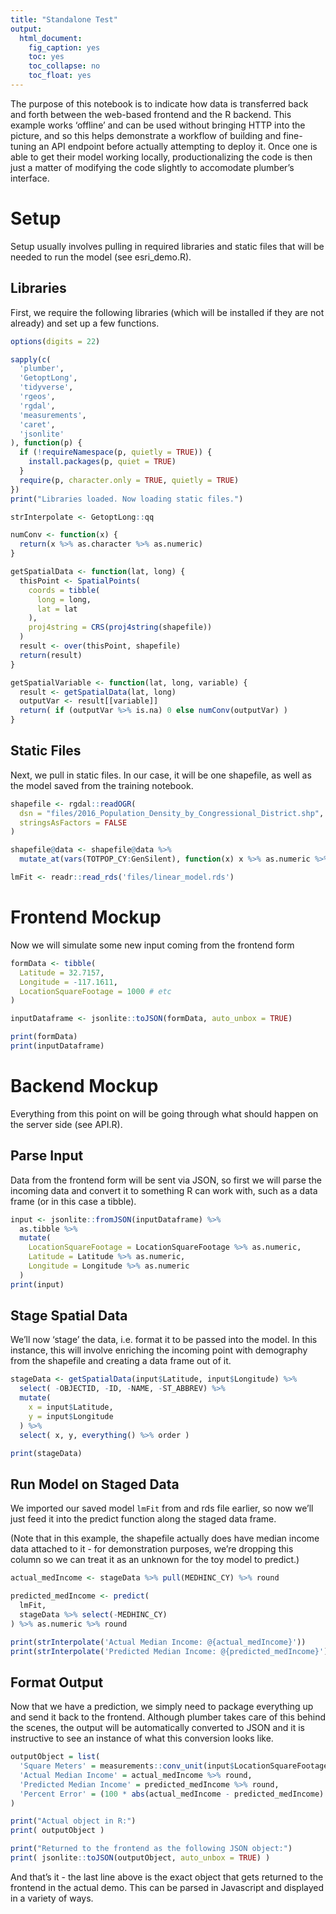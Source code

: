 ```yaml
---
title: "Standalone Test"
output:
  html_document:
    fig_caption: yes
    toc: yes
    toc_collapse: no
    toc_float: yes
---
```


The purpose of this notebook is to indicate how data is transferred back and forth between the web-based frontend and the R backend. This example works 'offline' and can be used without bringing HTTP into the picture, and so this helps demonstrate a workflow of building and fine-tuning an API endpoint before actually attempting to deploy it. Once one is able to get their model working locally, productionalizing the code is then just a matter of modifying the code slightly to accomodate plumber's interface.

# Setup

Setup usually involves pulling in required libraries and static files that will be needed to run the model (see esri_demo.R).

## Libraries
First, we require the following libraries (which will be installed if they are not already) and set up a few functions.
```r
options(digits = 22)

sapply(c(
  'plumber',
  'GetoptLong',
  'tidyverse',
  'rgeos',
  'rgdal',
  'measurements',
  'caret',
  'jsonlite'
), function(p) {
  if (!requireNamespace(p, quietly = TRUE)) {
    install.packages(p, quiet = TRUE)
  }
  require(p, character.only = TRUE, quietly = TRUE)
})
print("Libraries loaded. Now loading static files.")

strInterpolate <- GetoptLong::qq

numConv <- function(x) {
  return(x %>% as.character %>% as.numeric)
}

getSpatialData <- function(lat, long) {
  thisPoint <- SpatialPoints(
    coords = tibble(
      long = long,
      lat = lat
    ),
    proj4string = CRS(proj4string(shapefile))
  )
  result <- over(thisPoint, shapefile)
  return(result)
}

getSpatialVariable <- function(lat, long, variable) {
  result <- getSpatialData(lat, long)
  outputVar <- result[[variable]]
  return( if (outputVar %>% is.na) 0 else numConv(outputVar) )
}
```

## Static Files

Next, we pull in static files. In our case, it will be one shapefile, as well as the model saved from the training notebook.
```r
shapefile <- rgdal::readOGR(
  dsn = "files/2016_Population_Density_by_Congressional_District.shp",
  stringsAsFactors = FALSE
)

shapefile@data <- shapefile@data %>%
  mutate_at(vars(TOTPOP_CY:GenSilent), function(x) x %>% as.numeric %>% round(10))

lmFit <- readr::read_rds('files/linear_model.rds')
```

# Frontend Mockup

Now we will simulate some new input coming from the frontend form
```r
formData <- tibble(
  Latitude = 32.7157,
  Longitude = -117.1611,
  LocationSquareFootage = 1000 # etc
)

inputDataframe <- jsonlite::toJSON(formData, auto_unbox = TRUE)

print(formData)
print(inputDataframe)
```

# Backend Mockup

Everything from this point on will be going through what should happen on the server side (see API.R).

## Parse Input

Data from the frontend form will be sent via JSON, so first we will parse the incoming data and convert it to something R can work with, such as a data frame (or in this case a tibble).
```r
input <- jsonlite::fromJSON(inputDataframe) %>%
  as.tibble %>%
  mutate(
    LocationSquareFootage = LocationSquareFootage %>% as.numeric,
    Latitude = Latitude %>% as.numeric,
    Longitude = Longitude %>% as.numeric
  )
print(input)
```

## Stage Spatial Data

We'll now 'stage' the data, i.e. format it to be passed into the model. In this instance, this will involve enriching the incoming point with demography from the shapefile and creating a data frame out of it.

```r
stageData <- getSpatialData(input$Latitude, input$Longitude) %>%
  select( -OBJECTID, -ID, -NAME, -ST_ABBREV) %>%
  mutate(
    x = input$Latitude,
    y = input$Longitude
  ) %>%
  select( x, y, everything() %>% order )

print(stageData)
```

## Run Model on Staged Data

We imported our saved model `lmFit` from and rds file earlier, so now we'll just feed it into the predict function along the staged data frame.

(Note that in this example, the shapefile actually does have median income data attached to it - for demonstration purposes, we're dropping this column so we can treat it as an unknown for the toy model to predict.)

```r
actual_medIncome <- stageData %>% pull(MEDHINC_CY) %>% round

predicted_medIncome <- predict(
  lmFit,
  stageData %>% select(-MEDHINC_CY)
) %>% as.numeric %>% round

print(strInterpolate('Actual Median Income: @{actual_medIncome}'))
print(strInterpolate('Predicted Median Income: @{predicted_medIncome}'))
```

## Format Output

Now that we have a prediction, we simply need to package everything up and send it back to the frontend. Although plumber takes care of this behind the scenes, the output will be automatically converted to JSON and it is instructive to see an instance of what this conversion looks like.

```r
outputObject = list(
  'Square Meters' = measurements::conv_unit(input$LocationSquareFootage, 'ft2', 'm2'),
  'Actual Median Income' = actual_medIncome %>% round,
  'Predicted Median Income' = predicted_medIncome %>% round,
  'Percent Error' = (100 * abs(actual_medIncome - predicted_medIncome) / actual_medIncome) %>% round(2)
)

print("Actual object in R:")
print( outputObject )

print("Returned to the frontend as the following JSON object:")
print( jsonlite::toJSON(outputObject, auto_unbox = TRUE) )
```

And that's it - the last line above is the exact object that gets returned to the frontend in the actual demo. This can be parsed in Javascript and displayed in a variety of ways.